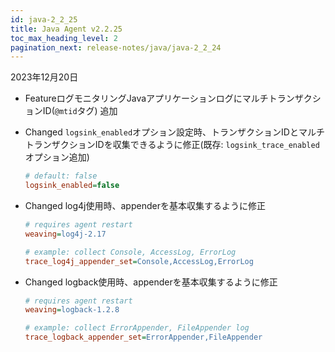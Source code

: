 ```yaml
---
id: java-2_2_25
title: Java Agent v2.2.25
toc_max_heading_level: 2
pagination_next: release-notes/java/java-2_2_24
---
```


2023年12月20日

- <Status>Feature</Status>ログモニタリングJavaアプリケーションログにマルチトランザクションID(<code>@mtid</code>タグ) 追加

- <Status>Changed</Status> <code>logsink_enabled</code>オプション設定時、トランザクションIDとマルチトランザクションIDを収集できるように修正(既存: <code>logsink_trace_enabled</code>オプション追加)

  ```ini title="whatap.conf"
  # default: false
  logsink_enabled=false
  ```

- <Status>Changed</Status> log4j使用時、appenderを基本収集するように修正

  ```ini title="whatap.conf"
  # requires agent restart
  weaving=log4j-2.17

  # example: collect Console, AccessLog, ErrorLog 
  trace_log4j_appender_set=Console,AccessLog,ErrorLog
  ```

- <Status>Changed</Status> logback使用時、appenderを基本収集するように修正

  ```ini title="whatap.conf"
  # requires agent restart
  weaving=logback-1.2.8

  # example: collect ErrorAppender, FileAppender log
  trace_logback_appender_set=ErrorAppender,FileAppender
  ```
